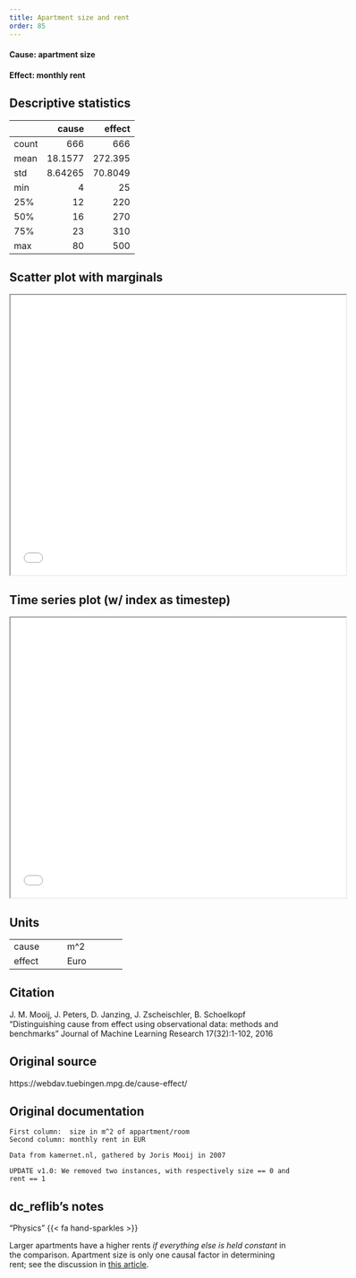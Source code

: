 ```yaml
---
title: Apartment size and rent
order: 85
---
```


#### **Cause**: apartment size
#### **Effect**: monthly rent

## Descriptive statistics
|       |     cause |   effect |
|:------|----------:|---------:|
| count | 666       | 666      |
| mean  |  18.1577  | 272.395  |
| std   |   8.64265 |  70.8049 |
| min   |   4       |  25      |
| 25%   |  12       | 220      |
| 50%   |  16       | 270      |
| 75%   |  23       | 310      |
| max   |  80       | 500      |

## Scatter plot with marginals

```{=html}
<iframe width=600 height=500 src="plots/scatter_0086.html"></iframe>
```

## Time series plot (w/ index as timestep)

```{=html}
<iframe width=600 height=500 src="plots/series_0086.html"></iframe>
```

## Units
+----------+-----------------+
| cause    | m^2             |
+----------+-----------------+
| effect   | Euro            |
+----------+-----------------+


## Citation
J. M. Mooij, J. Peters, D. Janzing, J. Zscheischler, B. Schoelkopf
"Distinguishing cause from effect using observational data: methods and benchmarks"
Journal of Machine Learning Research 17(32):1-102, 2016

## Original source
https://webdav.tuebingen.mpg.de/cause-effect/

## Original documentation
```
First column:  size in m^2 of appartment/room
Second column: monthly rent in EUR

Data from kamernet.nl, gathered by Joris Mooij in 2007

UPDATE v1.0: We removed two instances, with respectively size == 0 and rent == 1
```

## dc_reflib's notes
::: {.callout-note title="Operational Causality"}
"Physics" {{< fa hand-sparkles >}} 

Larger apartments have a higher rents *if everything else is held constant* in the comparison. Apartment size is only one causal factor in determining rent; see the discussion in [this article](https://www.tandfonline.com/doi/abs/10.1080/10835547.1989.12090581).
:::